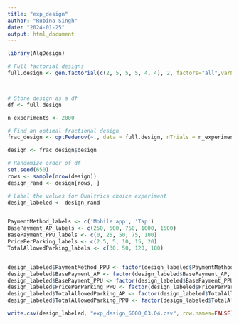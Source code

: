 ---
title: "exp_design"
author: "Rubina Singh"
date: "2024-01-25"
output: html_document
---

```{r}
library(AlgDesign)

# Full factorial designs
full.design <- gen.factorial(c(2, 5, 5, 5, 4, 4), 2, factors="all",varNames=c('PaymentMethod_PPU', 'BasePayment_AP', 'BasePayment_PPU', 'PricePerParking_PPU', 'TotalAllowedParking_AP', 'TotalAllowedParking_PPU'))



# Store design as a df
df <- full.design
```

``` {r}
n_experiments <- 2000

# Find an optimal fractional design
frac_design <- optFederov(~., data = full.design, nTrials = n_experiments)

design <- frac_design$design
```

``` {r}
# Randomize order of df
set.seed(650)
rows <- sample(nrow(design))
design_rand <- design[rows, ]
```

``` {r}
# Label the values for Qualtrics choice experiment
design_labeled <- design_rand


PaymentMethod_labels <- c('Mobile app', 'Tap')
BasePayment_AP_labels <- c(250, 500, 750, 1000, 1500)
BasePayment_PPU_labels <- c(0, 25, 50, 75, 100)
PricePerParking_labels <- c(2.5, 5, 10, 15, 20)
TotalAllowedParking_labels <- c(30, 50, 120, 180)


design_labeled$PaymentMethod_PPU <- factor(design_labeled$PaymentMethod_PPU, levels = 1:2, labels = PaymentMethod_labels)
design_labeled$BasePayment_AP <- factor(design_labeled$BasePayment_AP, levels = 1:5, labels = BasePayment_AP_labels)
design_labeled$BasePayment_PPU <- factor(design_labeled$BasePayment_PPU, levels = 1:5, labels = BasePayment_PPU_labels)
design_labeled$PricePerParking_PPU <- factor(design_labeled$PricePerParking_PPU, levels = 1:5, labels = PricePerParking_labels)
design_labeled$TotalAllowedParking_AP <- factor(design_labeled$TotalAllowedParking_AP, levels = 1:4, labels = TotalAllowedParking_labels)
design_labeled$TotalAllowedParking_PPU <- factor(design_labeled$TotalAllowedParking_PPU, levels = 1:4, labels = TotalAllowedParking_labels)

```

``` {r}
write.csv(design_labeled, "exp_design_6000_03.04.csv", row.names=FALSE)
```






